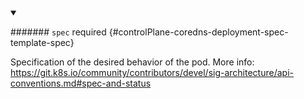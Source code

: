 


<details className="config-field" data-expandable="true" open>
<summary>

####### `spec` <span className="config-field-required" data-required="false">required</span> <span className="config-field-type"></span> <span className="config-field-default"></span> <span className="config-field-enum"></span> {#controlPlane-coredns-deployment-spec-template-spec}

Specification of the desired behavior of the pod.
More info: https://git.k8s.io/community/contributors/devel/sig-architecture/api-conventions.md#spec-and-status

</summary>

<PartialSpecreference />


</details>
